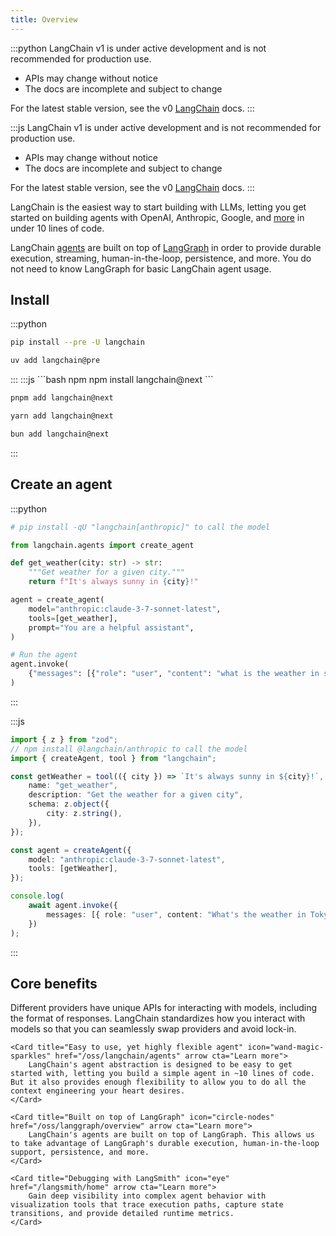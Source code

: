 ```yaml
---
title: Overview
---
```


:::python
<Warning>
LangChain v1 is under active development and is not recommended for production use.
* APIs may change without notice
* The docs are incomplete and subject to change

For the latest stable version, see the v0
[LangChain](https://python.langchain.com/docs/introduction/) docs.
</Warning>
:::

:::js
<Warning>
LangChain v1 is under active development and is not recommended for production use.
* APIs may change without notice
* The docs are incomplete and subject to change

For the latest stable version, see the v0
[LangChain](https://js.langchain.com/docs/introduction/) docs.
</Warning>
:::

LangChain is the easiest way to start building with LLMs, letting you get started on building agents with OpenAI, Anthropic, Google, and [more](/oss/integrations/providers) in under 10 lines of code.

LangChain [agents](/oss/langchain/agents) are built on top of [LangGraph](/oss/langgraph/overview) in order to provide durable execution, streaming, human-in-the-loop, persistence, and more. You do not need to know LangGraph for basic LangChain agent usage.

## <Icon icon="download" size={20} /> Install

:::python
<CodeGroup>
```bash pip
pip install --pre -U langchain
```

```bash uv
uv add langchain@pre
```
</CodeGroup>
:::
:::js
<CodeGroup>
```bash npm
npm install langchain@next
```

```bash pnpm
pnpm add langchain@next
```

```bash yarn
yarn add langchain@next
```

```bash bun
bun add langchain@next
```
</CodeGroup>
:::

## Create an agent

:::python
```python
# pip install -qU "langchain[anthropic]" to call the model

from langchain.agents import create_agent

def get_weather(city: str) -> str:
    """Get weather for a given city."""
    return f"It's always sunny in {city}!"

agent = create_agent(
    model="anthropic:claude-3-7-sonnet-latest",
    tools=[get_weather],
    prompt="You are a helpful assistant",
)

# Run the agent
agent.invoke(
    {"messages": [{"role": "user", "content": "what is the weather in sf"}]}
)
```
:::

:::js
```ts
import { z } from "zod";
// npm install @langchain/anthropic to call the model
import { createAgent, tool } from "langchain";

const getWeather = tool(({ city }) => `It's always sunny in ${city}!`, {
    name: "get_weather",
    description: "Get the weather for a given city",
    schema: z.object({
        city: z.string(),
    }),
});

const agent = createAgent({
    model: "anthropic:claude-3-7-sonnet-latest",
    tools: [getWeather],
});

console.log(
    await agent.invoke({
        messages: [{ role: "user", content: "What's the weather in Tokyo?" }],
    })
);
```
:::


## Core benefits

<Columns cols={2}>
    <Card title="Standard Model Interface" icon="arrows-rotate" href="/oss/langchain/models" arrow cta="Learn more">
        Different providers have unique APIs for interacting with models, including the format of responses. LangChain standardizes how you interact with models so that you can seamlessly swap providers and avoid lock-in.
    </Card>

    <Card title="Easy to use, yet highly flexible agent" icon="wand-magic-sparkles" href="/oss/langchain/agents" arrow cta="Learn more">
        LangChain's agent abstraction is designed to be easy to get started with, letting you build a simple agent in ~10 lines of code. But it also provides enough flexibility to allow you to do all the context engineering your heart desires.
    </Card>

    <Card title="Built on top of LangGraph" icon="circle-nodes" href="/oss/langgraph/overview" arrow cta="Learn more">
        LangChain's agents are built on top of LangGraph. This allows us to take advantage of LangGraph's durable execution, human-in-the-loop support, persistence, and more.
    </Card>

    <Card title="Debugging with LangSmith" icon="eye" href="/langsmith/home" arrow cta="Learn more">
        Gain deep visibility into complex agent behavior with visualization tools that trace execution paths, capture state transitions, and provide detailed runtime metrics.
    </Card>
</Columns>
